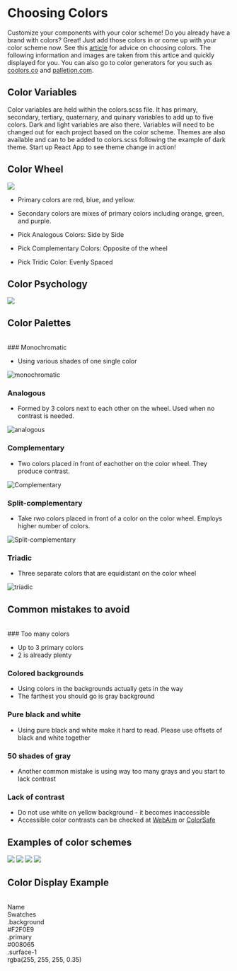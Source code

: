 
<Meta title="Design Tokens/Colors" />

<style>{`
  .css-syxe49 {
       display: flex;
       flex-direction: row;
       -webkit-box-align: center;
       align-items: center;
       padding-bottom: 20px;
       font-weight: 700;
       color: rgba(51, 51, 51, 0.6);
   }

   .css-bp0xxt {
       flex: 0 0 30%;
   }

   .css-1rr4qq7 {
       flex: 1 1 0%;
   }

   .css-2qy8by {
       flex: 0 0 30%;
       line-height: 20px;
       margin-top: 5px;
   }

   .css-1cic1f4 {
       font-weight: 700;
       color: rgb(51, 51, 51);
   }

   .css-1nkxwxu {
       color: rgba(51, 51, 51, 0.8);
   }

   .css-1yp4ln {
       display: flex;
       align-items: flex-start;
   }

   .css-3jgpxx {
       flex: 1 1 0%;
       display: flex;
       flex-direction: row;
   }

   .css-sw5zqw {
       display: flex;
       flex-direction: column;
       flex: 1 1 0%;
       position: relative;
       margin-bottom: 30px;
   }

   .css-wk618k {
       box-shadow: rgba(0, 0, 0, 0.1) 0px 1px 3px 0px;
       display: flex;
       flex-direction: row;
       height: 50px;
       margin-bottom: 5px;
       border-radius: 4px;
       background: repeating-linear-gradient(-45deg, rgb(204, 204, 204), rgb(204, 204, 204) 1px, rgb(255, 255, 255) 1px, rgb(255, 255, 255) 16px) padding-box white;
       border-width: 1px;
       border-style: solid;
       border-color: rgba(0, 0, 0, 0.1);
       border-image: initial;
       overflow: hidden;
   }

   .css-1u3ctkr {
        position: relative;
        flex: 1 1 0%;
    }

    .css-1u3ctkr::before {
        position: absolute;
        top: 0px;
        left: 0px;
        width: 100%;
        height: 100%;
        content: "";
    }

   .css-1xhj18k {
        display: flex;
        flex-direction: row;
    }
   .css-1xrb7qh {
       flex: 1 1 0%;
       text-align: center;
       font-family: ui-monospace, Menlo, Monaco, "Roboto Mono", "Oxygen Mono", "Ubuntu Monospace", "Source Code Pro", "Droid Sans Mono", "Courier New", monospace;
       font-size: 12px;
       line-height: 1;
       overflow: hidden;
       color: rgba(51, 51, 51, 0.6);
   }

   .css-kstvt {
       position: relative;
       flex: 1 1 0%;
   }

   .css-kstvt::before {
       position: absolute;
       top: 0px;
       left: 0px;
       width: 100%;
       height: 100%;
       background: #636262;
       content: "";
   }
`}</style>

# Choosing Colors

Customize your components with your color scheme! Do you already have a brand with colors? Great! Just add those colors in or come up with your color scheme now. See this [article](https://elementor.com/blog/website-color-schemes/?utm_source=google&utm_medium=cpc&utm_campaign=10759652828&utm_term=&gclid=Cj0KCQjwg_iTBhDrARIsAD3Ib5i1i1VEjkxEaxB9HQ9-1IybR2AFUYCeD2pXQGPXPqhKwHIa38knUlYaAnSpEALw_wcB) for advice on choosing colors. The following information and images are taken from this artice and quickly displayed for you.
You can also go to color generators for you such as [coolors.co](https://coolors.co/) and [palletion.com](https://paletton.com/#uid=1000u0kllllaFw0g0qFqFg0w0aF).

## Color Variables

Color variables are held within the colors.scss file. It has primary, secondary, tertiary, quaternary, and quinary variables to add up to five colors. Dark and light variables are also there. Variables will need to be changed out for each project based on the color scheme. Themes are also available and can to be added to colors.scss following the example of dark theme. Start up React App to see theme change in action!

## Color Wheel

<img src="https://elementor.com/cdn-cgi/image/f=auto,w=720/marketing/wp-content/uploads/sites/9/2020/07/color-wheel-for-designers-tubik-blog.png" />

- Primary colors are red, blue, and yellow.

- Secondary colors are mixes of primary colors including orange, green, and purple.

- Pick Analogous Colors: Side by Side

- Pick Complementary Colors: Opposite of the wheel

- Pick Tridic Color: Evenly Spaced

## Color Psychology

<img src="https://elementor.com/cdn-cgi/image/f=auto,w=1200/marketing/wp-content/uploads/sites/9/2020/07/color-psychology.png" />

## Color Palettes

<br />
### Monochromatic

- Using various shades of one single color

<img
  src="https://dpbnri2zg3lc2.cloudfront.net/en/wp-content/uploads/old-blog-uploads/monochrome.jpg"
  alt="monochromatic"
/>

### Analogous

- Formed by 3 colors next to each other on the wheel. Used when no contrast is needed.

<img
  src="https://dpbnri2zg3lc2.cloudfront.net/en/wp-content/uploads/old-blog-uploads/analogous.jpg"
  alt="analogous"
/>

### Complementary

- Two colors placed in front of eachother on the color wheel. They produce contrast.

<img
  src="https://dpbnri2zg3lc2.cloudfront.net/en/wp-content/uploads/old-blog-uploads/complementary.jpg"
  alt="Complementary"
/>

### Split-complementary

- Take rwo colors placed in front of a color on the color wheel. Employs higher number of colors.

<img
  src="https://dpbnri2zg3lc2.cloudfront.net/en/wp-content/uploads/old-blog-uploads/split.jpg"
  alt="Split-complementary"
/>

### Triadic

- Three separate colors that are equidistant on the color wheel

<img
  src="https://dpbnri2zg3lc2.cloudfront.net/en/wp-content/uploads/old-blog-uploads/triad.jpg"
  alt="triadic"
/>

## Common mistakes to avoid

<br />
### Too many colors

- Up to 3 primary colors
- 2 is already plenty

### Colored backgrounds

- Using colors in the backgrounds actually gets in the way
- The farthest you should go is gray background

### Pure black and white

- Using pure black and white make it hard to read. Please use offsets of black and white together

### 50 shades of gray

- Another common mistake is using way too many grays and you start to lack contrast

### Lack of contrast

- Do not use white on yellow background - it becomes inaccessible
- Accessible color contrasts can be checked at <a href="https://webaim.org/resources/contrastchecker/" target="_blank">WebAim</a> or <a href="http://colorsafe.co/" target="_blank">ColorSafe</a>

## Examples of color schemes

<img src="https://elementor.com/cdn-cgi/image/f=auto,w=720/marketing/wp-content/uploads/sites/9/2020/07/KLM.png" />
<img src="https://elementor.com/cdn-cgi/image/f=auto,w=720/marketing/wp-content/uploads/sites/9/2020/07/JOCO-1.png" />
<img src="https://elementor.com/cdn-cgi/image/f=auto,w=720/marketing/wp-content/uploads/sites/9/2020/07/embacy.png" />
<img src="https://elementor.com/cdn-cgi/image/f=auto,w=720/marketing/wp-content/uploads/sites/9/2020/07/odopod-visual.png" />

<br />

## Color Display Example

<br />

<div class="css-syxe49">
  <div class="css-bp0xxt">Name</div>
  <div class="css-1rr4qq7">Swatches</div>
</div>

<div class="css-1yp4ln">
<div class="css-2qy8by">
    <div class="css-1cic1f4">.background</div>
    <div class="css-1nkxwxu"></div>
</div>

<div class="css-3jgpxx">
    <div class="css-sw5zqw">
        <div class="css-wk618k">
            <div title="#000" class="css-1u3ctkr" style={{ background: '#F2F0E9' }}></div>
        </div>
        <div class="css-1xhj18k">
            <div title="#000" class="css-1xrb7qh">
                <div>#F2F0E9</div>
            </div>
        </div>
    </div>
</div>
</div>

<div class="css-1yp4ln">
<div class="css-2qy8by">
    <div class="css-1cic1f4">.primary</div>
    <div class="css-1nkxwxu"></div>
</div>

<div class="css-3jgpxx">
    <div class="css-sw5zqw">
        <div class="css-wk618k">
            <div title="#000" class="css-1u3ctkr" style={{ background: '#008065' }}></div>
        </div>
        <div class="css-1xhj18k">
            <div title="#000" class="css-1xrb7qh">
                <div>#008065</div>
            </div>
        </div>
    </div>
</div>
</div>

<div class="css-1yp4ln">
<div class="css-2qy8by">
    <div class="css-1cic1f4">.surface-1</div>
    <div class="css-1nkxwxu"></div>
</div>

<div class="css-3jgpxx">
    <div class="css-sw5zqw">
        <div class="css-wk618k">
            <div title="#000" class="css-1u3ctkr" style={{ backgroundColor: 'rgba(255, 255, 255, 0.35)' }}></div>
        </div>
        <div class="css-1xhj18k">
            <div title="#000" class="css-1xrb7qh">
                <div>rgba(255, 255, 255, 0.35)</div>
            </div>
        </div>
    </div>
</div>
</div>
